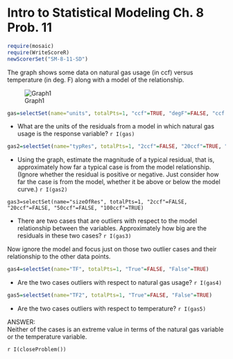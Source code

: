 Intro to Statistical Modeling Ch. 8 Prob. 11
========================================================
```r
require(mosaic)
require(WriteScoreR)
newScorerSet("SM-8-11-SD")
```
The graph shows some data on natural gas usage (in ccf) versus temperature (in deg. F) along with a model of the relationship.  

![Graph1](ccf-vs-temp-mod.png)     

```r
gas=selectSet(name="units", totalPts=1, "ccf"=TRUE, "degF"=FALSE, "ccf.per.degF"=FALSE, "none"=FALSE)
```
* What are the units of the residuals from a model in which natural gas usage is the response variable? `r I(gas)`

```r
gas2=selectSet(name="typRes", totalPts=1, "2ccf"=FALSE, "20ccf"=TRUE, "50ccf"=FALSE, "100ccf"=FALSE)
```
* Using the graph, estimate the magnitude of a typical residual, that is, approximately how far a typical case is from the model relationship. (Ignore whether the residual is positive or negative. Just consider how far the case is from the model, whether it be above or below the model curve.) `r I(gas2)`

```{rinclude=FALSE}
gas3=selectSet(name="sizeOfRes", totalPts=1, "2ccf"=FALSE, "20ccf"=FALSE, "50ccf"=FALSE, "100ccf"=TRUE)
```
* There are two cases that are outliers with respect to the model relationship
between the variables.  Approximately how big are the residuals in these two cases? `r I(gas3)`


Now ignore the model and focus just on those two outlier cases and their relationship to the other data points.  

```r
gas4=selectSet(name="TF", totalPts=1, "True"=FALSE, "False"=TRUE)
```
* Are the two cases outliers with respect to natural gas usage? `r I(gas4)`

```r
gas5=selectSet(name="TF2", totalPts=1, "True"=FALSE, "False"=TRUE)
```
* Are the two cases outliers with respect to temperature? `r I(gas5)`

<aside>
ANSWER:     
Neither of the cases is an extreme value in terms of the natural gas variable or the temperature variable.
</aside>

`r I(closeProblem())`
